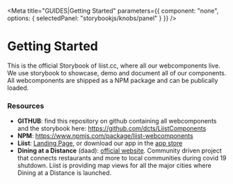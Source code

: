 <Meta
  title="GUIDES|Getting Started"
  parameters={{
    component: "none",
    options: { selectedPanel: "storybookjs/knobs/panel" }
  }}
/>

# Getting Started

This is the official Storybook of liist.cc, where all our webcomponents live. We use storybook to showcase, demo and document all of our components. All webcomponents are shipped as a NPM package and can be publically loaded.

### Resources
- **GITHUB**: find this repository on github containing all webcomponents and the storybook here: https://github.com/dcts/LiistComponents
- **NPM**: https://www.npmjs.com/package/liist-webcomponents
- **Liist**: [Landing Page](https://www.liist.cc/), or download our app in the [app store](https://apps.apple.com/app/id1488479790)
- **Dining at a Distance** (daad): [official website](https://www.diningatadistance.com/). Community driven project that connects restaurants and more to local communities during covid 19 shutdown. Liist is providing map views for all the major cities where Dining at a Distance is launched.
